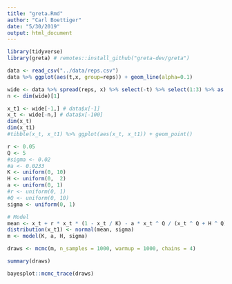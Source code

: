```yaml
---
title: "greta.Rmd"
author: "Carl Boettiger"
date: "5/30/2019"
output: html_document
---
```


```r
library(tidyverse)
library(greta) # remotes::install_github("greta-dev/greta")
```


```r
data <- read_csv("../data/reps.csv")
data %>% ggplot(aes(t,x, group=reps)) + geom_line(alpha=0.1)
```

```r
wide <- data %>% spread(reps, x) %>% select(-t) %>% select(1:3) %>% as.matrix()
n <- dim(wide)[1]

```


```r
x_t1 <- wide[-1,] # data$x[-1]
x_t <- wide[-n,] # data$x[-100]
dim(x_t)
dim(x_t1)
#tibble(x_t, x_t1) %>% ggplot(aes(x_t, x_t1)) + geom_point()
```

```r
r <- 0.05 
Q <- 5
#sigma <- 0.02
#a <- 0.0233
K <- uniform(0, 10)
H <- uniform(0,  2)
a <- uniform(0, 1)
#r <- uniform(0, 1)
#Q <- uniform(0, 10)
sigma <- uniform(0, 1)

# Model
mean <- x_t + r * x_t * (1 - x_t / K) - a * x_t ^ Q / (x_t ^ Q + H ^ Q)
distribution(x_t1) <- normal(mean, sigma)
m <- model(K, a, H, sigma)
```

```r
draws <- mcmc(m, n_samples = 1000, warmup = 1000, chains = 4)
```

```r
summary(draws)
```

```r
bayesplot::mcmc_trace(draws)
```



```r
```


